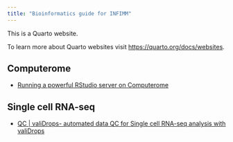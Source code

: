 ```yaml
---
title: "Bioinformatics guide for INFIMM"
---
```


This is a Quarto website.

To learn more about Quarto websites visit <https://quarto.org/docs/websites>.

## Computerome
* [Running a powerful RStudio server on Computerome](doc/computerome_RStudio_server.md)

## Single cell RNA-seq
* [QC | valiDrops- automated data QC for Single cell RNA-seq analysis with valiDrops](doc/valiDrops.Rmd)